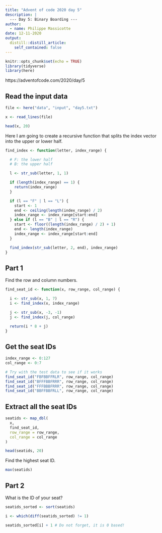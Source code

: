 ```yaml
---
title: "Advent of code 2020 day 5"
description: |
  --- Day 5: Binary Boarding ---
author:
  - name: Philippe Massicotte
date: 12-11-2020
output:
  distill::distill_article:
    self_contained: false
---
```



```r
knitr::opts_chunk$set(echo = TRUE)
library(tidyverse)
library(here)
```

https://adventofcode.com/2020/day/5

## Read the input data

```r
file <- here("data", "input", "day5.txt")

x <- read_lines(file)

head(x, 20)
```

Here I am going to create a recursive function that splits the index vector into the upper or lower half.

```r
find_index <- function(letter, index_range) {

  # F: the lower half
  # B: the upper half

  l <- str_sub(letter, 1, 1)

  if (length(index_range) == 1) {
    return(index_range)
  }

  if (l == "F" | l == "L") {
    start <- 1
    end <- ceiling(length(index_range) / 2)
    index_range <- index_range[start:end]
  } else if (l == "B" | l == "R") {
    start <- floor((length(index_range) / 2) + 1)
    end <- length(index_range)
    index_range <- index_range[start:end]
  }

  find_index(str_sub(letter, 2, end), index_range)
}
```

## Part 1

Find the row and column numbers.

```r
find_seat_id <- function(x, row_range, col_range) {

  i <- str_sub(x, 1, 7)
  i <- find_index(x, index_range)

  j <- str_sub(x, -3, -1)
  j <- find_index(j, col_range)

  return(i * 8 + j)
}
```

## Get the seat IDs

```r
index_range <- 0:127
col_range <- 0:7

# Try with the test data to see if it works
find_seat_id("FBFBBFFRLR", row_range, col_range)
find_seat_id("BFFFBBFRRR", row_range, col_range)
find_seat_id("FFFBBBFRRR", row_range, col_range)
find_seat_id("BBFFBBFRLL", row_range, col_range)
```

## Extract all the seat IDs

```r
seatids <- map_dbl(
  x,
  find_seat_id,
  row_range = row_range,
  col_range = col_range
)

head(seatids, 20)
```

Find the highest seat ID.

```r
max(seatids)
```

## Part 2

What is the ID of your seat?

```r
seatids_sorted <- sort(seatids)

i <- which(diff(seatids_sorted) != 1)

seatids_sorted[i] + 1 # Do not forget, it is 0 based!
```
